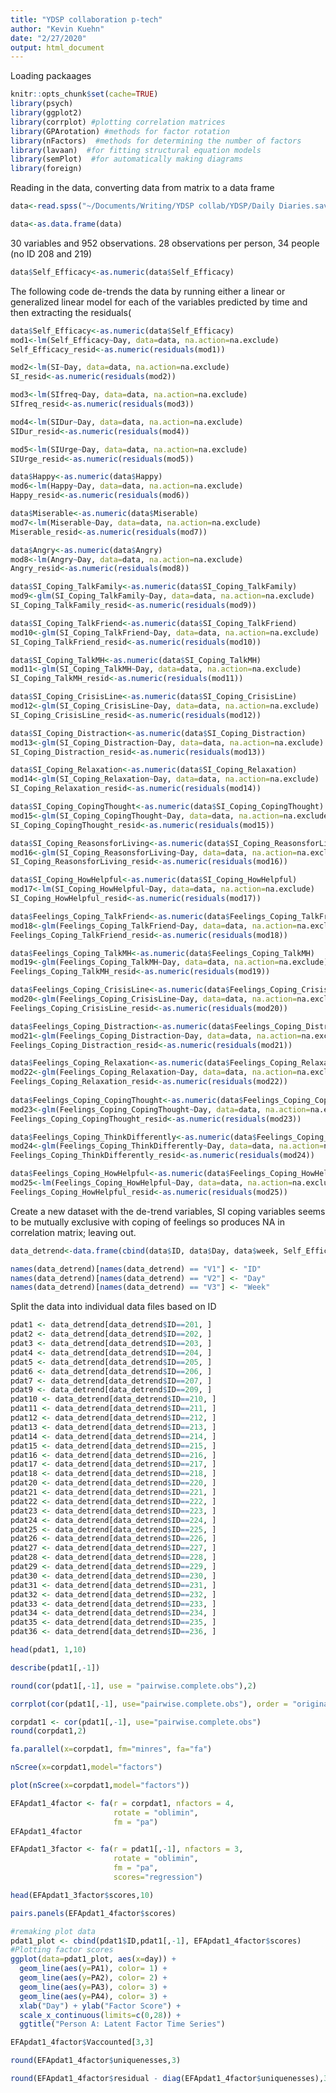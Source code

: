 ```yaml
---
title: "YDSP collaboration p-tech"
author: "Kevin Kuehn"
date: "2/27/2020"
output: html_document
---
```


Loading packaages

```r
knitr::opts_chunk$set(cache=TRUE)
library(psych)
library(ggplot2)
library(corrplot) #plotting correlation matrices
library(GPArotation) #methods for factor rotation
library(nFactors)  #methods for determining the number of factors
library(lavaan)  #for fitting structural equation models
library(semPlot)  #for automatically making diagrams 
library(foreign)
```

Reading in the data, converting data from matrix to a data frame

```r
data<-read.spss("~/Documents/Writing/YDSP collab/YDSP/Daily Diaries.sav")

data<-as.data.frame(data)
```

30 variables and 952 observations. 28 observations per person, 34 people (no ID 208 and 219)

```r
data$Self_Efficacy<-as.numeric(data$Self_Efficacy)
```

The following code de-trends the data by running either a linear or generalized linear model for each of the variables predicted by time and then extracting the residuals(

```r
data$Self_Efficacy<-as.numeric(data$Self_Efficacy)
mod1<-lm(Self_Efficacy~Day, data=data, na.action=na.exclude)
Self_Efficacy_resid<-as.numeric(residuals(mod1))

mod2<-lm(SI~Day, data=data, na.action=na.exclude)
SI_resid<-as.numeric(residuals(mod2))

mod3<-lm(SIfreq~Day, data=data, na.action=na.exclude)
SIfreq_resid<-as.numeric(residuals(mod3))

mod4<-lm(SIDur~Day, data=data, na.action=na.exclude)
SIDur_resid<-as.numeric(residuals(mod4))

mod5<-lm(SIUrge~Day, data=data, na.action=na.exclude)
SIUrge_resid<-as.numeric(residuals(mod5))

data$Happy<-as.numeric(data$Happy)
mod6<-lm(Happy~Day, data=data, na.action=na.exclude)
Happy_resid<-as.numeric(residuals(mod6))

data$Miserable<-as.numeric(data$Miserable)
mod7<-lm(Miserable~Day, data=data, na.action=na.exclude)
Miserable_resid<-as.numeric(residuals(mod7))

data$Angry<-as.numeric(data$Angry)
mod8<-lm(Angry~Day, data=data, na.action=na.exclude)
Angry_resid<-as.numeric(residuals(mod8))

data$SI_Coping_TalkFamily<-as.numeric(data$SI_Coping_TalkFamily)
mod9<-glm(SI_Coping_TalkFamily~Day, data=data, na.action=na.exclude)
SI_Coping_TalkFamily_resid<-as.numeric(residuals(mod9))

data$SI_Coping_TalkFriend<-as.numeric(data$SI_Coping_TalkFriend)
mod10<-glm(SI_Coping_TalkFriend~Day, data=data, na.action=na.exclude)
SI_Coping_TalkFriend_resid<-as.numeric(residuals(mod10))

data$SI_Coping_TalkMH<-as.numeric(data$SI_Coping_TalkMH)
mod11<-glm(SI_Coping_TalkMH~Day, data=data, na.action=na.exclude)
SI_Coping_TalkMH_resid<-as.numeric(residuals(mod11))

data$SI_Coping_CrisisLine<-as.numeric(data$SI_Coping_CrisisLine)
mod12<-glm(SI_Coping_CrisisLine~Day, data=data, na.action=na.exclude)
SI_Coping_CrisisLine_resid<-as.numeric(residuals(mod12))

data$SI_Coping_Distraction<-as.numeric(data$SI_Coping_Distraction)
mod13<-glm(SI_Coping_Distraction~Day, data=data, na.action=na.exclude)
SI_Coping_Distraction_resid<-as.numeric(residuals(mod13))

data$SI_Coping_Relaxation<-as.numeric(data$SI_Coping_Relaxation)
mod14<-glm(SI_Coping_Relaxation~Day, data=data, na.action=na.exclude)
SI_Coping_Relaxation_resid<-as.numeric(residuals(mod14))

data$SI_Coping_CopingThought<-as.numeric(data$SI_Coping_CopingThought)
mod15<-glm(SI_Coping_CopingThought~Day, data=data, na.action=na.exclude)
SI_Coping_CopingThought_resid<-as.numeric(residuals(mod15))

data$SI_Coping_ReasonsforLiving<-as.numeric(data$SI_Coping_ReasonsforLiving)
mod16<-glm(SI_Coping_ReasonsforLiving~Day, data=data, na.action=na.exclude)
SI_Coping_ReasonsforLiving_resid<-as.numeric(residuals(mod16))

data$SI_Coping_HowHelpful<-as.numeric(data$SI_Coping_HowHelpful)
mod17<-lm(SI_Coping_HowHelpful~Day, data=data, na.action=na.exclude)
SI_Coping_HowHelpful_resid<-as.numeric(residuals(mod17))

data$Feelings_Coping_TalkFriend<-as.numeric(data$Feelings_Coping_TalkFriend)
mod18<-glm(Feelings_Coping_TalkFriend~Day, data=data, na.action=na.exclude)
Feelings_Coping_TalkFriend_resid<-as.numeric(residuals(mod18))

data$Feelings_Coping_TalkMH<-as.numeric(data$Feelings_Coping_TalkMH)
mod19<-glm(Feelings_Coping_TalkMH~Day, data=data, na.action=na.exclude)
Feelings_Coping_TalkMH_resid<-as.numeric(residuals(mod19))

data$Feelings_Coping_CrisisLine<-as.numeric(data$Feelings_Coping_CrisisLine)
mod20<-glm(Feelings_Coping_CrisisLine~Day, data=data, na.action=na.exclude)
Feelings_Coping_CrisisLine_resid<-as.numeric(residuals(mod20))

data$Feelings_Coping_Distraction<-as.numeric(data$Feelings_Coping_Distraction)
mod21<-glm(Feelings_Coping_Distraction~Day, data=data, na.action=na.exclude)
Feelings_Coping_Distraction_resid<-as.numeric(residuals(mod21))

data$Feelings_Coping_Relaxation<-as.numeric(data$Feelings_Coping_Relaxation)
mod22<-glm(Feelings_Coping_Relaxation~Day, data=data, na.action=na.exclude)
Feelings_Coping_Relaxation_resid<-as.numeric(residuals(mod22))
                                             
data$Feelings_Coping_CopingThought<-as.numeric(data$Feelings_Coping_CopingThought)
mod23<-glm(Feelings_Coping_CopingThought~Day, data=data, na.action=na.exclude)
Feelings_Coping_CopingThought_resid<-as.numeric(residuals(mod23))

data$Feelings_Coping_ThinkDifferently<-as.numeric(data$Feelings_Coping_ThinkDifferently)
mod24<-glm(Feelings_Coping_ThinkDifferently~Day, data=data, na.action=na.exclude)
Feelings_Coping_ThinkDifferently_resid<-as.numeric(residuals(mod24))

data$Feelings_Coping_HowHelpful<-as.numeric(data$Feelings_Coping_HowHelpful)
mod25<-lm(Feelings_Coping_HowHelpful~Day, data=data, na.action=na.exclude)
Feelings_Coping_HowHelpful_resid<-as.numeric(residuals(mod25))
```

Create a new dataset with the de-trend variables, SI coping variables seems to be mutually exclusive with coping of feelings so produces NA in correlation matrix; leaving out. 

```r
data_detrend<-data.frame(cbind(data$ID, data$Day, data$week, Self_Efficacy_resid, SI_resid, SIfreq_resid, SIDur_resid, SIUrge_resid, Happy_resid, Miserable_resid, Angry_resid,  Feelings_Coping_TalkFriend_resid, Feelings_Coping_TalkMH_resid, Feelings_Coping_CrisisLine_resid, Feelings_Coping_Distraction_resid, Feelings_Coping_Relaxation_resid, Feelings_Coping_CopingThought_resid, Feelings_Coping_ThinkDifferently_resid, Feelings_Coping_HowHelpful_resid))

names(data_detrend)[names(data_detrend) == "V1"] <- "ID"
names(data_detrend)[names(data_detrend) == "V2"] <- "Day"
names(data_detrend)[names(data_detrend) == "V3"] <- "Week"
```

Split the data into individual data files based on ID

```r
pdat1 <- data_detrend[data_detrend$ID==201, ] 
pdat2 <- data_detrend[data_detrend$ID==202, ] 
pdat3 <- data_detrend[data_detrend$ID==203, ] 
pdat4 <- data_detrend[data_detrend$ID==204, ]
pdat5 <- data_detrend[data_detrend$ID==205, ] 
pdat6 <- data_detrend[data_detrend$ID==206, ]
pdat7 <- data_detrend[data_detrend$ID==207, ] 
pdat9 <- data_detrend[data_detrend$ID==209, ] 
pdat10 <- data_detrend[data_detrend$ID==210, ]
pdat11 <- data_detrend[data_detrend$ID==211, ] 
pdat12 <- data_detrend[data_detrend$ID==212, ] 
pdat13 <- data_detrend[data_detrend$ID==213, ] 
pdat14 <- data_detrend[data_detrend$ID==214, ]
pdat15 <- data_detrend[data_detrend$ID==215, ] 
pdat16 <- data_detrend[data_detrend$ID==216, ]
pdat17 <- data_detrend[data_detrend$ID==217, ] 
pdat18 <- data_detrend[data_detrend$ID==218, ]
pdat20 <- data_detrend[data_detrend$ID==220, ]
pdat21 <- data_detrend[data_detrend$ID==221, ] 
pdat22 <- data_detrend[data_detrend$ID==222, ] 
pdat23 <- data_detrend[data_detrend$ID==223, ] 
pdat24 <- data_detrend[data_detrend$ID==224, ]
pdat25 <- data_detrend[data_detrend$ID==225, ] 
pdat26 <- data_detrend[data_detrend$ID==226, ]
pdat27 <- data_detrend[data_detrend$ID==227, ] 
pdat28 <- data_detrend[data_detrend$ID==228, ]
pdat29 <- data_detrend[data_detrend$ID==229, ] 
pdat30 <- data_detrend[data_detrend$ID==230, ]
pdat31 <- data_detrend[data_detrend$ID==231, ] 
pdat32 <- data_detrend[data_detrend$ID==232, ] 
pdat33 <- data_detrend[data_detrend$ID==233, ] 
pdat34 <- data_detrend[data_detrend$ID==234, ]
pdat35 <- data_detrend[data_detrend$ID==235, ] 
pdat36 <- data_detrend[data_detrend$ID==236, ]
```

```r
head(pdat1, 1,10)
```

```r
describe(pdat1[,-1])
```

```r
round(cor(pdat1[,-1], use = "pairwise.complete.obs"),2)
```

```r
corrplot(cor(pdat1[,-1], use="pairwise.complete.obs"), order = "original", tl.col='black', tl.cex=.75)
```

```r
corpdat1 <- cor(pdat1[,-1], use="pairwise.complete.obs")
round(corpdat1,2)
```

```r
fa.parallel(x=corpdat1, fm="minres", fa="fa")
```

```r
nScree(x=corpdat1,model="factors")
```

```r
plot(nScree(x=corpdat1,model="factors"))
```

```r
EFApdat1_4factor <- fa(r = corpdat1, nfactors = 4, 
                       rotate = "oblimin", 
                       fm = "pa")
EFApdat1_4factor
```

```r
EFApdat1_3factor <- fa(r = pdat1[,-1], nfactors = 3, 
                       rotate = "oblimin", 
                       fm = "pa",
                       scores="regression")

head(EFApdat1_3factor$scores,10)
```

```r
pairs.panels(EFApdat1_4factor$scores)
```

```r
#remaking plot data 
pdat1_plot <- cbind(pdat1$ID,pdat1[,-1], EFApdat1_4factor$scores)
#Plotting factor scores
ggplot(data=pdat1_plot, aes(x=day)) +
  geom_line(aes(y=PA1), color= 1) + 
  geom_line(aes(y=PA2), color= 2) + 
  geom_line(aes(y=PA3), color= 3) + 
  geom_line(aes(y=PA4), color= 3) + 
  xlab("Day") + ylab("Factor Score") + 
  scale_x_continuous(limits=c(0,28)) +
  ggtitle("Person A: Latent Factor Time Series")
```

```r
EFApdat1_4factor$Vaccounted[3,3]
```

```r
round(EFApdat1_4factor$uniquenesses,3)
```

```r
round(EFApdat1_4factor$residual - diag(EFApdat1_4factor$uniquenesses),3) 
```